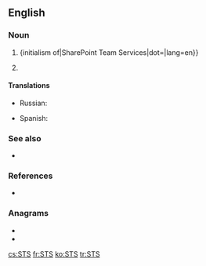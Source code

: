 {{also|STs|sts|sts.}}
==English==

===Noun===
{{en-abbr}}

# {{lb|en|computing}} {initialism of|SharePoint Team Services|dot=|lang=en}} {{gloss|the first name given to {{w|Microsoft SharePoint Foundation}}.}}
# {{lb|en|space}} {{initialism of|{{l|en|space|Space}} {{l|en|transportation|Transportation}} {{l|en|system|System}}|dot=|lang=en}} {{gloss|a [[space shuttle]] program run by [[NASA]].}}

====Translations====
{{trans-top|SharePoint Team Services}}
{{trans-mid}}
{{trans-bottom}}

{{trans-top|Space Transportation System}}
* Russian: {{t|ru|МТКК}}
{{trans-mid}}
* Spanish: {{t|es|transbordador espacial|m}}
{{trans-bottom}}

===See also===
* {{l|en|Space Shuttle}}

===References===
* {{pedia}}

===Anagrams===
* {{l|en|SST}}
* {{l|en|TSS}}

[[cs:STS]]
[[fr:STS]]
[[ko:STS]]
[[tr:STS]]